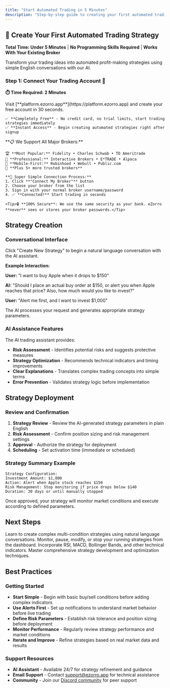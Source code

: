 ```yaml
---
title: "Start Automated Trading in 5 Minutes"
description: "Step-by-step guide to creating your first automated trading strategy with eZorro. No coding required - just connect your broker and start trading!"
---
```


## 🚀 Create Your First Automated Trading Strategy

**Total Time: Under 5 Minutes** | **No Programming Skills Required** | **Works With Your Existing Broker**

Transform your trading ideas into automated profit-making strategies using simple English conversations with our AI.

### Step 1: Connect Your Trading Account 🏦

**⏱️ Time Required: 2 Minutes**

<AccordionGroup>
  <Accordion icon="user-plus" title="📝 Sign up for free eZorro account">
    Visit [**platform.ezorro.app**](https://platform.ezorro.app) and create your free account in 30 seconds.
    
    ✅ **Completely Free** - No credit card, no trial limits, start trading strategies immediately  
    ✅ **Instant Access** - Begin creating automated strategies right after signup
  </Accordion>
  <Accordion icon="handshake" title="🔗 Connect your existing broker (1-click setup)">
    **📋 We Support All Major Brokers:**
    
    🏆 **Most Popular:** Fidelity • Charles Schwab • TD Ameritrade  
    💼 **Professional:** Interactive Brokers • E*TRADE • Alpaca  
    📱 **Mobile-First:** Robinhood • Webull • Public.com  
    🌟 **Plus 5+ more trusted brokers**
    
    **🚀 Super Simple Connection Process:**
    1. Click **"Connect My Broker"** button
    2. Choose your broker from the list
    3. Sign in with your normal broker username/password
    4. ✅ **Connected!** Start trading in seconds
    
    <Tip>🔒 **100% Secure**: We use the same security as your bank. eZorro **never** sees or stores your broker passwords.</Tip>
  </Accordion>
</AccordionGroup>

## Strategy Creation

### Conversational Interface

Click "Create New Strategy" to begin a natural language conversation with the AI assistant.

**Example Interaction:**

**User:** "I want to buy Apple when it drops to $150"

**AI:** "Should I place an actual buy order at $150, or alert you when Apple reaches that price? Also, how much would you like to invest?"

**User:** "Alert me first, and I want to invest $1,000"

The AI processes your request and generates appropriate strategy parameters.

### AI Assistance Features

The AI trading assistant provides:

- **Risk Assessment** - Identifies potential risks and suggests protective measures
- **Strategy Optimization** - Recommends technical indicators and timing improvements
- **Clear Explanations** - Translates complex trading concepts into simple terms
- **Error Prevention** - Validates strategy logic before implementation

## Strategy Deployment

### Review and Confirmation

1. **Strategy Review** - Review the AI-generated strategy parameters in plain English
2. **Risk Assessment** - Confirm position sizing and risk management settings
3. **Approval** - Authorize the strategy for deployment
4. **Scheduling** - Set activation time (immediate or scheduled)

### Strategy Summary Example

```
Strategy Configuration:
Investment Amount: $1,000
Action: Alert when Apple stock reaches $150
Risk Management: Stop monitoring if price drops below $140
Duration: 30 days or until manually stopped
```

Once approved, your strategy will monitor market conditions and execute according to defined parameters.

## Next Steps

<CardGroup cols={2}>

<Card title="Advanced Strategies" icon="brain" href="/development">
  Learn to create complex multi-condition strategies using natural language conversations.
</Card>

<Card title="⚙️ Strategy Management" icon="settings">
  Monitor, pause, modify, or stop your running strategies from the dashboard.
</Card>

<Card title="Technical Analysis" icon="chart-line" href="/technical/indicators">
  Incorporate RSI, MACD, Bollinger Bands, and other technical indicators.
</Card>

<Card title="Strategy Building" icon="hammer" href="/technical/strategy-construction">
  Master comprehensive strategy development and optimization techniques.
</Card>

</CardGroup>

## Best Practices

### Getting Started

- **Start Simple** - Begin with basic buy/sell conditions before adding complex indicators
- **Use Alerts First** - Set up notifications to understand market behavior before live trading
- **Define Risk Parameters** - Establish risk tolerance and position sizing before deployment
- **Monitor Performance** - Regularly review strategy performance and market conditions
- **Iterate and Improve** - Refine strategies based on real market data and results

### Support Resources

- **AI Assistant** - Available 24/7 for strategy refinement and guidance
- **Email Support** - Contact [support@ezorro.app](mailto:support@ezorro.app) for technical assistance
- **Community** - Join our [Discord community](https://discord.gg/ezorro) for peer support
